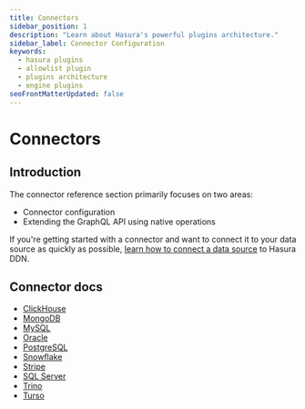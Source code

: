 ```yaml
---
title: Connectors
sidebar_position: 1
description: "Learn about Hasura's powerful plugins architecture."
sidebar_label: Connector Configuration
keywords:
  - hasura plugins
  - allowlist plugin
  - plugins architecture
  - engine plugins
seoFrontMatterUpdated: false
---
```


# Connectors

## Introduction

The connector reference section primarily focuses on two areas:

- Connector configuration
- Extending the GraphQL API using native operations

If you're getting started with a connector and want to connect it to your data source as quickly as possible,
[learn how to connect a data source](/data-sources/connect-to-a-source.mdx) to Hasura DDN.

## Connector docs

- [ClickHouse](/reference/connectors/clickhouse/index.mdx)
- [MongoDB](/reference/connectors/mongodb/index.mdx)
- [MySQL](/reference/connectors/mysql/index.mdx)
- [Oracle](/reference/connectors/oracle/index.mdx)
- [PostgreSQL](/reference/connectors/postgresql/index.mdx)
- [Snowflake](/reference/connectors/snowflake/index.mdx)
- [Stripe](/reference/connectors/stripe/index.mdx)
- [SQL Server](/reference/connectors/sqlserver/index.mdx)
- [Trino](/reference/connectors/trino/index.mdx)
- [Turso](/reference/connectors/turso/index.mdx)
